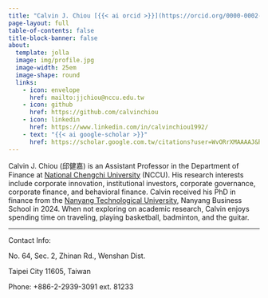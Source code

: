 ```yaml
---
title: "Calvin J. Chiou [{{< ai orcid >}}](https://orcid.org/0000-0002-4961-1545)"
page-layout: full
table-of-contents: false
title-block-banner: false
about:
  template: jolla
  image: img/profile.jpg
  image-width: 25em
  image-shape: round
  links:
    - icon: envelope
      href: mailto:jjchiou@nccu.edu.tw
    - icon: github
      href: https://github.com/calvinchiou
    - icon: linkedin
      href: https://www.linkedin.com/in/calvinchiou1992/
    - text: "{{< ai google-scholar >}}"
      href: https://scholar.google.com.tw/citations?user=WvORrXMAAAAJ&hl=en
---
```


Calvin J. Chiou (邱健嘉) is an Assistant Professor in the Department of Finance at [National Chengchi University](https://www.nccu.edu.tw/) (NCCU). His research interests include corporate innovation, institutional investors, corporate governance, corporate finance, and behavioral finance. Calvin received his PhD in finance from the [Nanyang Technological University](https://www.ntu.edu.sg/index), Nanyang Business School in 2024. When not exploring on academic research, Calvin enjoys spending time on traveling, playing basketball, badminton, and the guitar.

------------------------------------------------------------------------

Contact Info:

No. 64, Sec. 2, Zhinan Rd., Wenshan Dist.

Taipei City 11605, Taiwan

Phone: +886-2-2939-3091 ext. 81233
